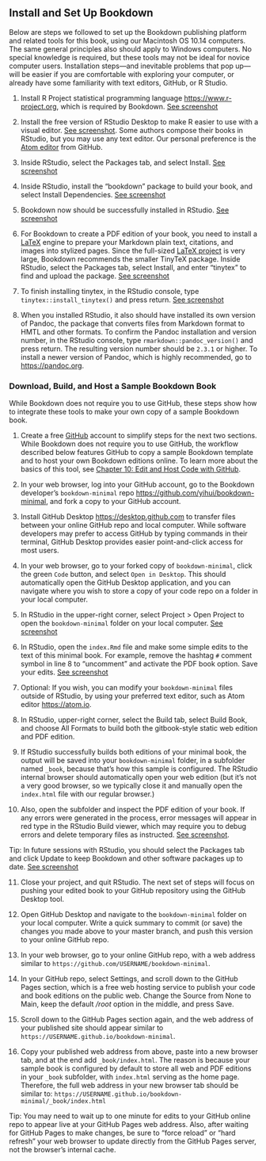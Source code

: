 ## Install and Set Up Bookdown {- #install}
Below are steps we followed to set up the Bookdown publishing platform and related tools for this book, using our Macintosh OS 10.14 computers. The same general principles also should apply to Windows computers. No special knowledge is required, but these tools may not be ideal for novice computer users. Installation steps---and inevitable problems that pop up---will be easier if you are comfortable with exploring your computer, or already have some familiarity with text editors, GitHub, or R Studio.

1. Install R Project statistical programming language <https://www.r-project.org>, which is required by Bookdown. [See screenshot](images/20-bookdown/r-download.png)

2. Install the free version of RStudio Desktop to make R easier to use with a visual editor. [See screenshot](images/20-bookdown/rstudio-download.png). Some authors compose their books in RStudio, but you may use any text editor. Our personal preference is the [Atom editor](https://atom.io/) from GitHub.

3. Inside RStudio, select the Packages tab, and select Install. [See screenshot](images/20-bookdown/packages-install.png)

4. Inside RStudio, install the "bookdown" package to build your book, and select Install Dependencies. [See screenshot](images/20-bookdown/bookdown-install.png)

5. Bookdown now should be successfully installed in RStudio. [See screenshot](images/20-bookdown/bookdown-installed.png)

6. For Bookdown to create a PDF edition of your book, you need to install a [LaTeX](https://en.wikipedia.org/wiki/LaTeX) engine to prepare your Markdown plain text, citations, and images into stylized pages. Since the full-sized [LaTeX project](https://www.latex-project.org/get/) is very large, Bookdown recommends the smaller TinyTeX package. Inside RStudio, select the Packages tab, select Install, and enter "tinytex" to find and upload the package. [See screenshot](images/20-bookdown/tinytex-install.png)

7. To finish installing tinytex, in the RStudio console, type `tinytex::install_tinytex()` and press return. [See screenshot](images/20-bookdown/tinytex-finish.png)

8. When you installed RStudio, it also should have installed its own version of Pandoc, the package that converts files from Markdown format to HMTL and other formats. To confirm the Pandoc installation and version number, in the RStudio console, type `rmarkdown::pandoc_version()` and press return. The resulting version number should be `2.3.1` or higher. To install a newer version of Pandoc, which is highly recommended, go to <https://pandoc.org>.

### Download, Build, and Host a Sample Bookdown Book {-}
While Bookdown does not require you to use GitHub, these steps show how to integrate these tools to make your own copy of a sample Bookdown book.

1. Create a free [GitHub](https://github.com) account to simplify steps for the next two sections. While Bookdown does not require you to use GitHub, the workflow described below features GitHub to copy a sample Bookdown template and to host your own Bookdown editions online. To learn more about the basics of this tool, see [Chapter 10: Edit and Host Code with GitHub](github.html).

2. In your web browser, log into your GitHub account, go to the Bookdown developer's `bookdown-minimal` repo <https://github.com/yihui/bookdown-minimal>, and fork a copy to your GitHub account.

3. Install GitHub Desktop <https://desktop.github.com> to transfer files between your online GitHub repo and local computer. While software developers may prefer to access GitHub by typing commands in their terminal, GitHub Desktop provides easier point-and-click access for most users.

4. In your web browser, go to your forked copy of `bookdown-minimal`, click the green `Code` button, and select `Open in Desktop`. This should automatically open the GitHub Desktop application, and you can navigate where you wish to store a copy of your code repo on a folder in your local computer.

5. In RStudio in the upper-right corner, select Project > Open Project to open the `bookdown-minimal` folder on your local computer. [See screenshot](images/20-bookdown/project-open.png)

6. In RStudio, open the `index.Rmd` file and make some simple edits to the text of this minimal book. For example, remove the hashtag `#` comment symbol in line 8 to "uncomment" and activate the PDF book option. Save your edits. [See screenshot](images/20-bookdown/edit-book.png)

7. Optional: If you wish, you can modify your `bookdown-minimal` files outside of RStudio, by using your preferred text editor, such as Atom editor <https://atom.io>.

8. In RStudio, upper-right corner, select the Build tab, select Build Book, and choose All Formats to build both the gitbook-style static web edition and PDF edition.

9. If RStudio successfully builds both editions of your minimal book, the output will be saved into your `bookdown-minimal` folder, in a subfolder named `_book`, because that's how this sample is configured. The RStudio internal browser should automatically open your web edition (but it's not a very good browser, so we typically close it and manually open the `index.html` file with our regular browser.)

10. Also, open the subfolder and inspect the PDF edition of your book. If any errors were generated in the process, error messages will appear in red type in the RStudio Build viewer, which may require you to debug errors and delete temporary files as instructed. [See screenshot](images/20-bookdown/build-successful.png).

Tip: In future sessions with RStudio, you should select the Packages tab and click Update to keep Bookdown and other software packages up to date. [See screenshot](images/20-bookdown/update-packages.png)

11. Close your project, and quit RStudio. The next set of steps will focus on pushing your edited book to your GitHub repository using the GitHub Desktop tool.

12. Open GitHub Desktop and navigate to the `bookdown-minimal` folder on your local computer. Write a quick summary to commit (or save) the changes you made above to your master branch, and push this version to your online GitHub repo.

13. In your web browser, go to your online GitHub repo, with a web address similar to `https://github.com/USERNAME/bookdown-minimal`.

14. In your GitHub repo, select Settings, and scroll down to the GitHub Pages section, which is a free web hosting service to publish your code and book editions on the public web. Change the Source from None to Main, keep the default */root* option in the middle, and press Save.

15. Scroll down to the GitHub Pages section again, and the web address of your published site should appear similar to `https://USERNAME.github.io/bookdown-minimal`.

16. Copy your published web address from above, paste into a new browser tab, and at the end add `_book/index.html`. The reason is because your sample book is configured by default to store all web and PDF editions in your `_book` subfolder, with `index.html` serving as the home page. Therefore, the full web address in your new browser tab should be similar to: `https://USERNAME.github.io/bookdown-minimal/_book/index.html`

Tip: You may need to wait up to one minute for edits to your GitHub online repo to appear live at your GitHub Pages web address. Also, after waiting for GitHub Pages to make changes, be sure to "force reload" or "hard refresh" your web browser to update directly from the GitHub Pages server, not the browser's internal cache.
